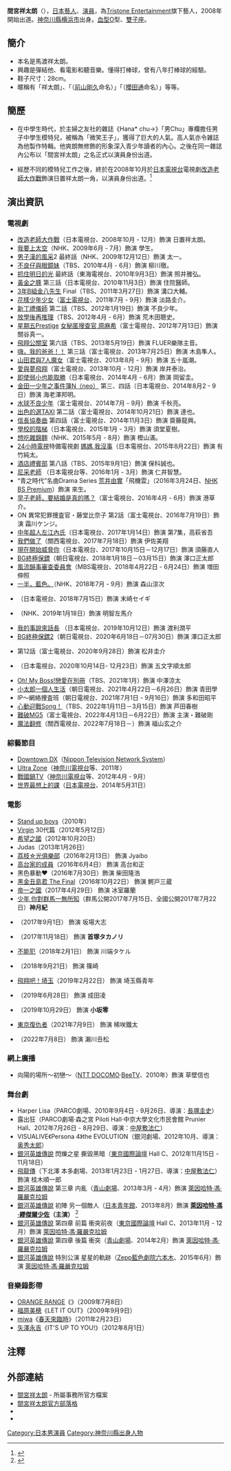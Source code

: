 {{blpsources|time=2014-12-27T17:17:49+00:00}}
{{noteTA
|G1=JP Show}}
{{藝人
| 類型 = 男藝人
| 图片 = Mamiya Shotaro from "He Won't Kill, She Won't Die" at Opening Ceremony of the Tokyo International Film Festival 2019 (49013867757).jpg
| 本名 = {{nihongo|馬渡 祥太朗<br>|まわたり しょうたろう}}
| 外文名 = 間宮 祥太朗
| 外文 = ja
| 羅馬拼音 = Mamiya Shotaro
| 國籍 = {{JPN}}
| 綽號 = {{lang|ja|祥太朗}}<br>{{lang|ja|まみーぬ}}<br>{{lang|ja|まみたす}}
| 出生日期 = {{birth date and age|1993|6|11}}
| 出生地點 = {{JPN}}[[神奈川縣|神奈川縣]][[横滨市|横滨市]]
| 職業 = [[演員|演員]]
| 活躍年代 = 2008年至今
| 唱片公司 = 
| 經紀公司 = Tristone Entertainment
| 官方網站 = 
}}

{{Japanese|japanese=間宮 祥太朗|kana=まみや しょうたろう|romaji=Mamiya Shōtarō}}

'''間宮祥太朗'''（{{bd|1993年|6月11日|catIdx=Mamiya, Shotaro}}），[[日本|日本]][[藝人|藝人]]、[[演員|演員]]，為[[Tristone_Entertainment|Tristone Entertainment]]旗下藝人，2008年開始出道。[[神奈川縣|神奈川縣]][[横浜市|横浜市]]出身。[[血型|血型]]O型、[[雙子座|雙子座]]。

== 簡介 ==
* 本名是馬渡祥太朗。
* 興趣是彈結他、看電影和聽音樂。懂得打棒球，曾有八年打棒球的經驗。
* 鞋子尺寸：28cm。
* 暱稱有「祥太朗」、「{{lang|ja|まみーぬ}}（[[前山剛久|前山剛久]]命名）」「{{lang|ja|まみたす}}（[[櫻田通|櫻田通]]命名）」等等。

== 簡歷 ==

* 在中學生時代，於主婦之友社的雜誌《Hana* chu→》「男Chu」專欄擔任男子中學生模特兒，被稱為「微笑王子」，獲得了巨大的人氣。高人氣亦令雑誌為他製作特輯。他爽朗無修飾的形象深入青少年讀者的內心。之後在同一雜誌內公布以「間宮祥太朗」之名正式以演員身份出道。

* 經歷不同的模特兒工作之後，終於在2008年10月於[[日本電視台|日本電視台]]電視劇[[改造老師大作戰|改造老師大作戰]]飾演日置祥太朗一角，以演員身份出道。<ref name=star>{{Cite web|url=http://tvstars.jp/profile.php?id=2000060810|title=スタープロフィール間宮祥太朗|publisher=web版スター名鑑|accessdate=2013-03-24}}{{Dead link|date=2018年11月 |bot=InternetArchiveBot |fix-attempted=yes }}</ref>

== 演出資訊 ==
=== 電視劇 ===

* [[改造老師大作戰|改造老師大作戰]]（日本電視台、2008年10月 - 12月）飾演 日置祥太朗。
* [[我要上太空|我要上太空]]（NHK、2009年6月 - 7月）飾演 學生。
* [[男子漢的風采|男子漢的風采]]2 最終話（NHK、2009年12月12日）飾演 太一。
* [[不良仔與眼鏡妹|不良仔與眼鏡妹]]（TBS、2010年4月 - 6月）飾演 柳川徹。
* [[抓住明日的光|抓住明日的光]] 最終話（東海電視台、2010年9月3日）飾演 照井雅弘。
* [[黃金之豚|黃金之豚]] 第三話（日本電視台、2010年11月3日）飾演 住院醫師。
* [[3年B組金八先生|3年B組金八先生]] Final（TBS、2011年3月27日）飾演 溝口大輔。
* [[花樣少年少女_(2011年電視劇)|花樣少年少女]]（[[富士電視台|富士電視台]]、2011年7月 - 9月）飾演 淡路圭介。
* [[新丁禮儀師|新丁禮儀師]] 第二話（TBS、2012年1月19日）飾演 不良少年。
* [[放學後再推理#電視劇|放學後再推理]]（TBS、2012年4月 - 6月）飾演 荒木田聰史。
* [[星期五Prestige|星期五Prestige]] [[女秘匿搜查官_原麻希|女秘匿搜查官 原麻希]]（富士電視台、2012年7月13日）飾演 關谷真一。
* [[飛翔公關室|飛翔公關室]] 第六話（TBS、2013年5月19日）飾演 FLUER樂隊主音。
* [[嗨，我的爸爸！！|嗨，我的爸爸！！]] 第三話（富士電視台、2013年7月25日）飾演 木島隼人。
* [[山田君與7人魔女#電視劇|山田君與7人魔女]]（富士電視台、2013年8月 - 9月）飾演 五十嵐潮。
* [[愛與夢飛翔|愛與夢飛翔]]（富士電視台、2013年10月 - 12月）飾演 岸井泰治。
* [[即使弱小也能取勝|即使弱小也能取勝]]（日本電視台、2014年4月 - 6月）飾演 岡留圭。
* [[金田一少年之事件簿_(電視劇)#第七季連續劇版（2014年）|金田一少年之事件簿N（neo）]] 第三、四話（日本電視台、2014年8月2 - 9日）飾演 海老澤邦明。
* [[水球不良少年|水球不良少年]]（富士電視台、2014年7月 - 9月）飾演 千秋亮。
* [[出色的選TAXI|出色的選TAXI]] 第二話（富士電視台、2014年10月21日）飾演 達也。
* [[信長協奏曲|信長協奏曲]] 第四話（富士電視台、2014年11月3日）飾演 齋藤龍興。
* [[學校的階梯_(電視劇)|學校的階梯]]（日本電視台、2015年1月 - 3月）飾演 須堂夏樹。
* [[想吃雜錦麵|想吃雜錦麵]]（NHK、2015年5月 - 8月）飾演 樫山滿。
* [[24小時電視|24小時電視]]特備電視劇 [[媽媽_我沒事|媽媽 我沒事]]（日本電視台、2015年8月22日）飾演 有竹純太。
* [[酒店禮賓部|酒店禮賓部]] 第八話（TBS、2015年9月1日）飾演 保科誠也。
* [[尼采老師|尼采老師]] （日本電視台等、2016年1月 - 3月）飾演 仁井智慧。
* “青之時代”名曲Drama Series [[松任谷由實|荒井由實]]「飛機雲」（2016年3月24日、[[NHK_BS_Premium|NHK BS Premium]]）飾演 來生。
* [[早子老師，要結婚是真的嗎？|早子老師，要結婚是真的嗎？]]（富士電視台、2016年4月 - 6月）飾演 港草介。
* ON 異常犯罪捜査官・藤堂比奈子 第2話（富士電視台、2016年7月19日）飾演 霜川ケンジ。
* [[中年超人左江內氏|中年超人左江內氏]]（日本電視台、2017年1月14日）飾演 第7集，高萩省吾
* [[我們做了|我們做了]]（關西電視台、2017年7月18日）飾演 伊佐美翔
* [[現在開始威脅你|現在開始威脅你]]（日本電視台、2017年10月15日－12月17日）飾演 須藤直人
* [[BG～身邊警護人～|BG終極保鏢]]（朝日電視台、2018年1月18日－03月15日）飾演 澤口正太郎
* [[風流韻事審查委員會|風流韻事審查委員會]]（MBS電視台、2018年4月22日 - 6月24日）飾演 増田伸照
* [[一半，藍色。|一半，藍色。]]（NHK、2018年7月 - 9月）飾演 森山涼次
* {{link-ja|ZERO一獲千金遊戲|賭博覇王伝 零}}（日本電視台、2018年7月15日）飾演 末崎セイギ
* {{link-ja|麒麟來了}}（NHK、2019年1月18日）飾演 明智左馬介
* [[我的事說來話長|我的事說來話長]] （日本電視台、2019年10月12日）飾演 渡利潤平
* [[BG～身邊警護人～|BG終極保鏢2]]（朝日電視台、2020年6月18日－07月30日）飾演 澤口正太郎
* {{link-ja|SUITS2|SUITS/スーツ}} 第12話（富士電視台、2020年9月28日）飾演 松井圭介
* {{link-ja|#遙距戀愛～普通的戀愛是邪道～|＃リモラブ 〜普通の恋は邪道〜}}（日本電視台、2020年10月14日- 12月23日）飾演 五文字順太郎
* [[Oh!_My_Boss!戀愛在別冊|Oh! My Boss!戀愛在別冊]]（TBS、2021年1月）飾演 中澤涼太
* [[小太郎一個人生活|小太郎一個人生活]]（朝日電視台、2021年4月22日－6月26日）飾演 青田學
* IP〜網絡捜査班（朝日電視台、2021年7月1日 - 9月16日）飾演 多和田昭平
* [[Fight_Song_(日本電視劇)|心動迎戰Song！]]（TBS、2022年1月11日－3月15日）飾演 芦田春樹
* [[難破MG5#電視劇|難破MG5]]（富士電視台、2022年4月13日－6月22日）飾演 主演・難破剛
* [[魔法翻修#電視劇|魔法翻修]]（關西電視台、2022年7月18日－）飾演 福山玄之介

=== 綜藝節目 ===
* [[Downtown_DX|Downtown DX]]（[[Nippon_Television_Network_System|Nippon Television Network System]]）
* [[Ultra_Zone|Ultra Zone]]（[[神奈川電視台|神奈川電視台]]等、2011年）
* [[戰國鍋TV|戰國鍋TV]]（[[神奈川電視台|神奈川電視台]]等、2012年4月 - 9月）
* [[世界最想上的課|世界最想上的課]]（[[日本電視台|日本電視台]]、2014年5月31日）

=== 電影 ===
* [[Stand_up_boys|Stand up boys]]（2010年）
* [[Virgin|Virgin]] 30代篇（2012年5月12日）
* [[希望之國|希望之國]]（2012年10月20日）
* Judas（2013年1月26日）
* [[荔枝☆光俱樂部|荔枝☆光俱樂部]]（2016年2月13日） 飾演 Jyaibo
* [[高台家的成員#電影|高台家的成員]]（2016年6月4日） 飾演 高台和正
* 黑色暴動♥（2016年7月30日）飾演 柴田隆浩
* [[黑金丑島君|黑金丑島君 The Final]]（2016年10月22日） 飾演 鰐戸三蔵
* [[帝一之國|帝一之國]]（2017年4月29日）  飾演  冰室羅蘭
* [[少年_你對群馬一無所知|少年 你對群馬一無所知]]（群馬公開2017年7月15日、全國公開2017年7月22日）'''神月紀'''
* {{link-ja|壓軸女孩！|トリガール!)}}（2017年9月1日） 飾演 坂場大志
* {{link-ja|全員死刑|全員死刑)}}（2017年11月18日） 飾演 '''首塚タカノリ'''
* [[不能犯|不能犯]]（2018年2月1日） 飾演  川端タケル
* {{link-ja|姐姐的私廚|食べる女 (映画)}}（2018年9月21日） 飾演 篠崎
* [[飛翔吧！埼玉|飛翔吧！埼玉]]（2019年2月22日） 飾演  埼玉縣青年
* {{link-ja|熱情花招|ホットギミック (漫画)}}（2019年6月28日） 飾演 成田凌
* {{link-ja|殺不了的他與死不了的她|殺さない彼と死なない彼女}}（2019年10月29日） 飾演 '''小坂零'''
* [[東京卍復仇者#電影|東京復仇者]]（2021年7月9日） 飾演 稀咲鐵太
* {{link-ja|破戒|破戒 (小説)#2022年版}}（2022年7月8日） 飾演 瀨川丑松

=== 網上廣播 ===

* 向陽的場所〜初戀〜（[[NTT_DOCOMO|NTT DOCOMO]]·[[BeeTV|BeeTV]]、2010年）飾演 草壁信也

=== 舞台劇 ===
* Harper Lisa（PARCO劇場、2010年9月4日 - 9月26日、導演：[[長塚圭史|長塚圭史]]）
* 露出狂（PARCO劇場·森之宮 Piloti Hall·中京大學文化市民會館 Prunier Hall、2012年7月26日 - 8月29日、導演：[[中屋敷法仁|中屋敷法仁]]）
* VISUALIVE《Persona 4》the EVOLUTION（銀河劇場、2012年10月、導演：[[奥秀太郎|奥秀太郎]]）
* [[銀河英雄傳說|銀河英雄傳說]] 閃爍之星 撕毀黑暗（[[東京國際論壇|東京國際論壇]] Hall C、2012年11月15日 - 11月18日）
* [[飛龍傳|飛龍傳]]（下北澤 本多劇場、2013年1月23日 - 1月27日、導演：[[中屋敷法仁|中屋敷法仁]]）飾演 桂木順一郎
* [[銀河英雄傳說|銀河英雄傳說]] 第三章 内亂（[[青山劇場|青山劇場]]、2013年3月 - 4月）飾演 [[萊因哈特·馮·羅嚴克拉姆|萊因哈特·馮·羅嚴克拉姆]]
* [[銀河英雄傳說|銀河英雄傳說]] 初陣 另一個敵人（[[日本青年館|日本青年館]]、2013年8月）飾演 '''[[萊因哈特·馮·羅嚴克拉姆|萊因哈特·馮·繆傑爾少佐]]（主演）''' <ref>{{cite news  |url=http://www.sankeibiz.jp/express/news/130722/exf13072215360003-n1.htm  |title=原作意識せず僕ならではの主人公に 舞台「銀河英雄伝 初陣 もうひとつの敵」間宮祥太朗さんインタビュー  |publisher=SANKEI EXPRESS  |date=2013-07-22  |deadurl=yes  |archiveurl=https://web.archive.org/web/20141227172319/http://www.sankeibiz.jp/express/news/130722/exf13072215360003-n1.htm  |archivedate=2014-12-27  }}</ref>
* [[銀河英雄傳說|銀河英雄傳說]] 第四章 前篇 衝突前夜（[[東京國際論壇|東京國際論壇]] Hall C、2013年11月 - 12月）飾演 [[萊因哈特·馮·羅嚴克拉姆|萊因哈特·馮·羅嚴克拉姆]]
* [[銀河英雄傳說|銀河英雄傳說]] 第四章 後篇 衝突（[[青山劇場|青山劇場]]、2014年2月）飾演 [[萊因哈特·馮·羅嚴克拉姆|萊因哈特·馮·羅嚴克拉姆]]
* [[銀河英雄傳說|銀河英雄傳說]] 特別公演 星星的軌跡（[[Zepp藍色劇院六本木|Zepp藍色劇院六本木]]、2015年6月）飾演 [[萊因哈特·馮·羅嚴克拉姆|萊因哈特·馮·羅嚴克拉姆]]

=== 音樂錄影帶 ===

* [[ORANGE_RANGE|ORANGE RANGE]]《{{lang|ja|瞳の先に}}》（2009年7月8日）
* [[福原美穂|福原美穂]]《LET IT OUT》（2009年9月9日）
* [[miwa|miwa]]《[[春天來臨時|春天來臨時]]》（2011年2月23日）
* [[矢澤永吉|矢澤永吉]]《IT'S UP TO YOU!》（2012年8月1日）

== 注釋 ==
<div class="references-small">
<references />
</div>

== 外部連結 ==
* [http://www.tristone.co.jp/actors/mamiya/ 間宮祥太朗] {{Wayback|url=http://www.tristone.co.jp/actors/mamiya/ |date=20210112005304 }} - 所屬事務所官方檔案
* [https://web.archive.org/web/20140625060808/http://www.tristone.co.jp/blog/mamiya/ 間宮祥太朗官方部落格]
* {{Twitter|shotaro_mamiya|間宮祥太朗}}
* {{Instagram|shotaro_mamiya|間宮祥太朗}}

{{日本電影影評人大獎最佳男主角獎}}

{{Authority Control}}
{{DEFAULTSORT:Mamiya, Shotaro}}
[[Category:日本男演員|Category:日本男演員]]
[[Category:神奈川縣出身人物|Category:神奈川縣出身人物]]
